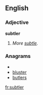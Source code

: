 ==English==

===Adjective===
'''subtler'''

# {{not obsolete}} {{comparative of|[[subtle]]}}  ''More [[subtle]].''

===Anagrams===
* {{alphagram|belrstu}}
* [[bluster#English|bluster]]
* [[butlers#English|butlers]]

[[fr:subtler]]